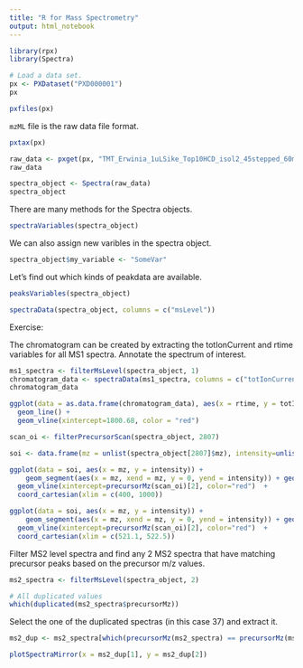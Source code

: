 ```yaml
---
title: "R for Mass Spectrometry"
output: html_notebook
---
```



```r
library(rpx)
library(Spectra)
```

```r
# Load a data set.
px <- PXDataset("PXD000001")
px
```

```r
pxfiles(px)
```

`mzML` file is the raw data file format.

```r
pxtax(px)
```

```r
raw_data <- pxget(px, "TMT_Erwinia_1uLSike_Top10HCD_isol2_45stepped_60min_01-20141210.mzML")
raw_data
```

```r
spectra_object <- Spectra(raw_data)
spectra_object
```

There are many methods for the Spectra objects.
```r
spectraVariables(spectra_object)
```

We can also assign new varibles in the spectra object.
```r
spectra_object$my_variable <- "SomeVar"
```

Let's find out which kinds of peakdata are available.
```r
peaksVariables(spectra_object)

```


```r
spectraData(spectra_object, columns = c("msLevel"))

```

Exercise:


The chromatogram can be created by extracting the totIonCurrent and rtime variables for all MS1 spectra. Annotate the spectrum of interest.

```r
ms1_spectra <- filterMsLevel(spectra_object, 1)
chromatogram_data <- spectraData(ms1_spectra, columns = c("totIonCurrent","rtime")) 
chromatogram_data
```
```r
ggplot(data = as.data.frame(chromatogram_data), aes(x = rtime, y = totIonCurrent)) + 
  geom_line() +
  geom_vline(xintercept=1800.68, color = "red")
```

```r
scan_oi <- filterPrecursorScan(spectra_object, 2807)
```

```r
soi <- data.frame(mz = unlist(spectra_object[2807]$mz), intensity=unlist(spectra_object[2807]$intensity))
```

```r
ggplot(data = soi, aes(x = mz, y = intensity)) +
    geom_segment(aes(x = mz, xend = mz, y = 0, yend = intensity)) + geom_vline(xintercept=precursorMz(scan_oi)[-1], color="gray") +
  geom_vline(xintercept=precursorMz(scan_oi)[2], color="red")  +
  coord_cartesian(xlim = c(400, 1000))
```


```r
ggplot(data = soi, aes(x = mz, y = intensity)) +
    geom_segment(aes(x = mz, xend = mz, y = 0, yend = intensity)) + geom_vline(xintercept=precursorMz(scan_oi)[-1], color="gray") +
  geom_vline(xintercept=precursorMz(scan_oi)[2], color="red")  +
  coord_cartesian(xlim = c(521.1, 522.5))
```

Filter MS2 level spectra and find any 2 MS2 spectra that have matching precursor peaks based on the precursor m/z values.

```r
ms2_spectra <- filterMsLevel(spectra_object, 2)

# All duplicated values
which(duplicated(ms2_spectra$precursorMz))
```
 
Select the one of the duplicated spectras (in this case 37) and extract it.
```r
ms2_dup <- ms2_spectra[which(precursorMz(ms2_spectra) == precursorMz(ms2_spectra)[37])]

plotSpectraMirror(x = ms2_dup[1], y = ms2_dup[2])
```

